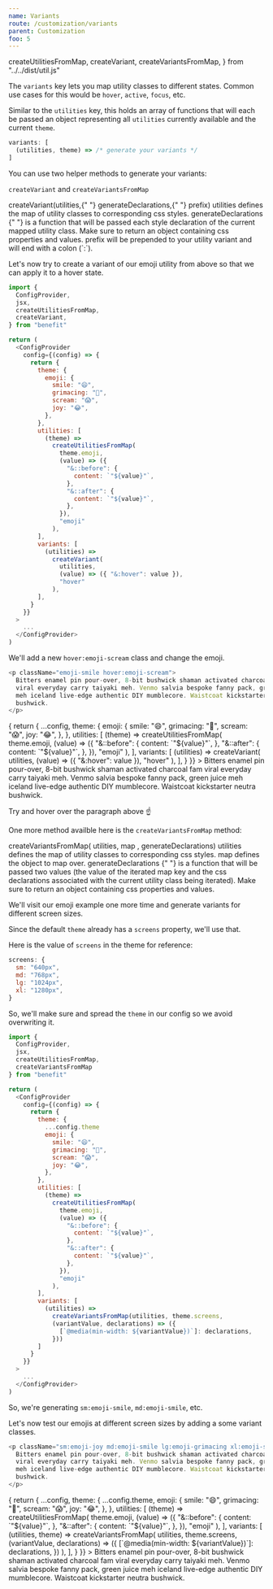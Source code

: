 ```yaml
---
name: Variants
route: /customization/variants
parent: Customization
foo: 5
---
```


  createUtilitiesFromMap,
  createVariant,
  createVariantsFromMap,
} from "../../dist/util.js"

The `variants` key lets you map utility classes to different states. Common use cases for this would be `hover`, `active`, `focus`, etc.

Similar to the `utilities` key, this holds an array of functions that will each be passed an object representing all `utilities` currently available and the current `theme`.

```js
variants: [
  (utilities, theme) => /* generate your variants */
]
```

You can use two helper methods to generate your variants:

`createVariant` and `createVariantsFromMap`

<Box className="rounded bg-white shadow">
  <Box is="code" className="font-mono p-4 block border-b">
    createVariant(<Box className="inline text-purple-600">utilities</Box>,{" "}
    <Box className="inline text-orange-600">generateDeclarations</Box>,{" "}
    <Box className="inline text-green-600">prefix</Box>)
  </Box>
  <Box className="p-4">
    <Box className="bg-purple-100 rounded p-2 mb-2 border border-purple-200">
      <Box className="inline text-purple-600 font-mono">utilities</Box> defines
      the map of utility classes to corresponding css styles.
    </Box>
    <Box className="bg-orange-100 rounded p-2 mb-2 border border-orange-200">
      <Box className="inline text-orange-600 font-mono">
        generateDeclarations
      </Box>{" "}
      is a function that will be passed each style declaration of the current
      mapped utility class. Make sure to return an object containing css
      properties and values.
    </Box>
    <Box className="bg-green-100 rounded p-2 mb-2 border border-green-200">
      <Box className="inline text-green-600 font-mono">prefix</Box> will be
      prepended to your utility variant and will end with a colon (`:`).
    </Box>
  </Box>
</Box>

Let's now try to create a variant of our emoji utility from above so that we can apply it to a hover state.

```js
import {
  ConfigProvider,
  jsx,
  createUtilitiesFromMap,
  createVariant,
} from "benefit"

return (
  <ConfigProvider
    config={(config) => {
      return {
        theme: {
          emoji: {
            smile: "😄",
            grimacing: "😬",
            scream: "😱",
            joy: "😂",
          },
        },
        utilities: [
          (theme) =>
            createUtilitiesFromMap(
              theme.emoji,
              (value) => ({
                "&::before": {
                  content: `"${value}"`,
                },
                "&::after": {
                  content: `"${value}"`,
                },
              }),
              "emoji"
            ),
        ],
        variants: [
          (utilities) =>
            createVariant(
              utilities,
              (value) => ({ "&:hover": value }),
              "hover"
            ),
        ],
      }
    }}
  >
    ...
  </ConfigProvider>
)
```

We'll add a new `hover:emoji-scream` class and change the emoji.

```js
<p className="emoji-smile hover:emoji-scream">
  Bitters enamel pin pour-over, 8-bit bushwick shaman activated charcoal fam
  viral everyday carry taiyaki meh. Venmo salvia bespoke fanny pack, green juice
  meh iceland live-edge authentic DIY mumblecore. Waistcoat kickstarter neutra
  bushwick.
</p>
```

<Box className="border p-4 rounded-sm">
  <ConfigProvider
    config={(config) => {
      return {
        ...config,
        theme: {
          emoji: {
            smile: "😄",
            grimacing: "😬",
            scream: "😱",
            joy: "😂",
          },
        },
        utilities: [
          (theme) =>
            createUtilitiesFromMap(
              theme.emoji,
              (value) => ({
                "&::before": {
                  content: `"${value}"`,
                },
                "&::after": {
                  content: `"${value}"`,
                },
              }),
              "emoji"
            ),
        ],
        variants: [
          (utilities) =>
            createVariant(
              utilities,
              (value) => ({ "&:hover": value }),
              "hover"
            ),
        ],
      }
    }}
  >
    <Box is="p" className="emoji-smile hover:emoji-scream">
      Bitters enamel pin pour-over, 8-bit bushwick shaman activated charcoal fam
      viral everyday carry taiyaki meh. Venmo salvia bespoke fanny pack, green
      juice meh iceland live-edge authentic DIY mumblecore. Waistcoat
      kickstarter neutra bushwick.
    </Box>
  </ConfigProvider>
</Box>

Try and hover over the paragraph above ☝️

One more method availble here is the `createVariantsFromMap` method:

<Box className="rounded bg-white shadow">
  <Box is="code" className="font-mono p-4 block border-b">
    createVariantsFromMap(
    <Box className="inline text-purple-600">utilities</Box>, <Box className="inline text-orange-600">
      map
    </Box>, <Box className="inline text-green-600">generateDeclarations</Box>)
  </Box>
  <Box className="p-4">
    <Box className="bg-purple-100 rounded p-2 mb-2 border border-purple-200">
      <Box className="inline text-purple-600 font-mono">utilities</Box> defines
      the map of utility classes to corresponding css styles.
    </Box>
    <Box className="bg-orange-100 rounded p-2 mb-2 border border-orange-200">
      <Box className="inline text-orange-600 font-mono">map</Box> defines the
      object to map over.
    </Box>
    <Box className="bg-green-100 rounded p-2 mb-2 border border-green-200">
      <Box className="inline text-green-600 font-mono">
        generateDeclarations
      </Box>{" "}
      is a function that will be passed two values (the value of the iterated
      map key and the css declarations associated with the current utility class
      being iterated). Make sure to return an object containing css properties
      and values.
    </Box>
  </Box>
</Box>

We'll visit our emoji example one more time and generate variants for different screen sizes.

Since the default `theme` already has a `screens` property, we'll use that.

Here is the value of `screens` in the theme for reference:

```js
screens: {
  sm: "640px",
  md: "768px",
  lg: "1024px",
  xl: "1280px",
}
```

So, we'll make sure and spread the `theme` in our config so we avoid overwriting it.

```js
import {
  ConfigProvider,
  jsx,
  createUtilitiesFromMap,
  createVariantsFromMap
} from "benefit"

return (
  <ConfigProvider
    config={(config) => {
      return {
        theme: {
          ...config.theme
          emoji: {
            smile: "😄",
            grimacing: "😬",
            scream: "😱",
            joy: "😂",
          },
        },
        utilities: [
          (theme) =>
            createUtilitiesFromMap(
              theme.emoji,
              (value) => ({
                "&::before": {
                  content: `"${value}"`,
                },
                "&::after": {
                  content: `"${value}"`,
                },
              }),
              "emoji"
            ),
        ],
        variants: [
          (utilities) =>
            createVariantsFromMap(utilities, theme.screens,
            (variantValue, declarations) => ({
              [`@media(min-width: ${variantValue})`]: declarations,
            }))
        ]
      }
    }}
  >
    ...
  </ConfigProvider>
)
```

So, we're generating `sm:emoji-smile`, `md:emoji-smile`, etc.

Let's now test our emojis at different screen sizes by adding a some variant classes.

```js
<p className="sm:emoji-joy md:emoji-smile lg:emoji-grimacing xl:emoji-scream">
  Bitters enamel pin pour-over, 8-bit bushwick shaman activated charcoal fam
  viral everyday carry taiyaki meh. Venmo salvia bespoke fanny pack, green juice
  meh iceland live-edge authentic DIY mumblecore. Waistcoat kickstarter neutra
  bushwick.
</p>
```

<Box className="border p-4 rounded-sm">
  <ConfigProvider
    config={(config) => {
      return {
        ...config,
        theme: {
          ...config.theme,
          emoji: {
            smile: "😄",
            grimacing: "😬",
            scream: "😱",
            joy: "😂",
          },
        },
        utilities: [
          (theme) =>
            createUtilitiesFromMap(
              theme.emoji,
              (value) => ({
                "&::before": {
                  content: `"${value}"`,
                },
                "&::after": {
                  content: `"${value}"`,
                },
              }),
              "emoji"
            ),
        ],
        variants: [
          (utilities, theme) =>
            createVariantsFromMap(
              utilities,
              theme.screens,
              (variantValue, declarations) => ({
                [`@media(min-width: ${variantValue})`]: declarations,
              })
            ),
        ],
      }
    }}
  >
    <Box
      is="p"
      className="sm:emoji-joy md:emoji-smile lg:emoji-grimacing xl:emoji-scream"
    >
      Bitters enamel pin pour-over, 8-bit bushwick shaman activated charcoal fam
      viral everyday carry taiyaki meh. Venmo salvia bespoke fanny pack, green
      juice meh iceland live-edge authentic DIY mumblecore. Waistcoat
      kickstarter neutra bushwick.
    </Box>
  </ConfigProvider>
</Box>
